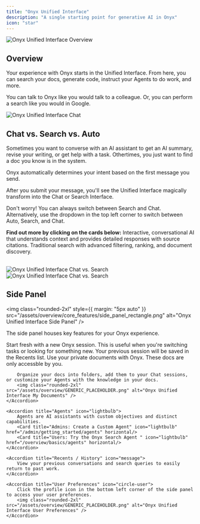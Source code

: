 ```yaml
---
title: "Onyx Unified Interface"
description: "A single starting point for generative AI in Onyx"
icon: "star"
---
```


<img class="rounded-2xl" src="/assets/overview/core_features/onyx_ui_starting_page.png" alt="Onyx Unified Interface Overview" />

## Overview

Your experience with Onyx starts in the Unified Interface. From here, you can search your docs, generate code, instruct your Agents to do work, and more.

You can talk to Onyx like you would talk to a colleague. Or, you can perform a search like you would in Google.

<img class="rounded-2xl" src="/assets/overview/core_features/start_chat.png" alt="Onyx Unified Interface Chat" />

## Chat vs. Search vs. Auto

Sometimes you want to converse with an AI assistant to get an AI summary, revise your writing, or get help with a task. Othertimes, you just want to find a doc you know is in the system.

<Tip>Onyx automatically determines your intent based on the first message you send.</Tip>

After you submit your message, you'll see the Unified Interface magically transform into the Chat or Search Interface. 

Don't worry! You can always switch between Search and Chat. Alternatively, use the dropdown in the top left corner to switch between Auto, Search, and Chat.

**Find out more by clicking on the cards below:**
<Columns cols={2}>
    <Card title="Chat" icon="comment" href="/overview/basics/chat">
        Interactive, conversational AI that understands context and provides detailed responses with source citations.
    </Card>
    <Card title="Search" icon="magnifying-glass" href="/overview/basics/search">
        Traditional search with advanced filtering, ranking, and document discovery.
    </Card>
</Columns>

<br />

<Frame caption="Chat Interface">
    <img class="rounded-2xl" src="/assets/overview/core_features/chat_ui.png" alt="Onyx Unified Interface Chat vs. Search" />
</Frame>
<br />
<Frame caption="Search Interface">
    <img class="rounded-2xl" src="/assets/overview/core_features/search_ui.png" alt="Onyx Unified Interface Chat vs. Search" />
</Frame>

## Side Panel

<img class="rounded-2xl" style={{ margin: "5px auto" }} src="/assets/overview/core_features/side_panel_rectangle.png" alt="Onyx Unified Interface Side Panel" />

The side panel houses key features for your Onyx experience.

<AccordionGroup>
    <Accordion title="New Session" icon="pen-to-square">
        Start fresh with a new Onyx session. This is useful when you're switching tasks or looking for something new. Your previous session will be saved in the Recents list.
    </Accordion>
    <Accordion title="My Documents" icon="folder">
        Use your private documents with Onyx. These docs are only accessble by you. 
        
        Organize your docs into folders, add them to your Chat sessions, or customize your Agents with the knowledge in your docs. 
        <img class="rounded-2xl" src="/assets/overview/GENERIC_PLACEHOLDER.png" alt="Onyx Unified Interface My Documents" />
    </Accordion>

    <Accordion title="Agents" icon="lightbulb">
        Agents are AI assistants with custom objectives and distinct capabilities.
        <Card title="Admins: Create a Custom Agent" icon="lightbulb" href="/admin/getting_started/agents" horizontal/>
        <Card title="Users: Try the Onyx Search Agent " icon="lightbulb" href="/overview/basics/agents" horizontal/>
    </Accordion>

    <Accordion title="Recents / History" icon="message">
        View your previous conversations and search queries to easily return to past work.
    </Accordion>

    <Accordion title="User Preferences" icon="circle-user">
        Click the profile icon in the bottom left corner of the side panel to access your user preferences.
        <img class="rounded-2xl" src="/assets/overview/GENERIC_PLACEHOLDER.png" alt="Onyx Unified Interface User Preferences" />
    </Accordion>
</AccordionGroup>
